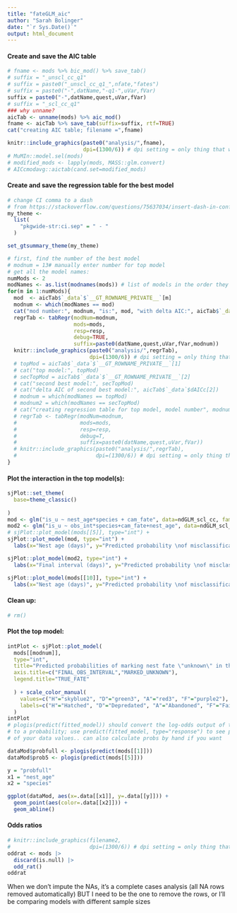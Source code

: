 ```yaml
---
title: "fateGLM_aic"
author: "Sarah Bolinger"
date: "`r Sys.Date()`"
output: html_document
---
```


#### Create and save the AIC table

```r
# fname <- mods %>% bic_mod() %>% save_tab()
# suffix = "_unscl_cc_q1"
# suffix = paste0("_unscl_cc_q1_",nfate,"fates")
# suffix = paste0("-",datName,"-q1-",uVar,fVar)
suffix = paste0("-",datName,quest,uVar,fVar)
# suffix = "_scl_cc_q1"
### why unname?
aicTab <- unname(mods) %>% aic_mod()
fname <- aicTab %>% save_tab(suffix=suffix, rtf=TRUE)
cat("creating AIC table; filename =",fname)

knitr::include_graphics(paste0("analysis/",fname), 
                        dpi=(1300/6)) # dpi setting = only thing that works
# MuMIn::model.sel(mods)
# modified_mods <- lapply(mods, MASS::glm.convert)
# AICcmodavg::aictab(cand.set=modified_mods)
```

#### Create and save the regression table for the best model

```r
# change CI comma to a dash 
# from https://stackoverflow.com/questions/75637034/insert-dash-in-confidence-interval-instead-of-comma-in-r-gtsummary
my_theme <-
  list(
    "pkgwide-str:ci.sep" = " - "
  )

set_gtsummary_theme(my_theme)
```


```r
# first, find the number of the best model
# modnum = 13# manually enter number for top model
# get all the model names:
numMods <- 2
modNames <- as.list(modnames(mods)) # list of models in the order they were specified
for(m in 1:numMods){
  mod  <- aicTab$`_data`$`__GT_ROWNAME_PRIVATE__`[m]
  modnum <- which(modNames == mod)
  cat("mod number:", modnum, "is:", mod, "with delta AIC:", aicTab$`_data`$dAICc[m])
  regrTab <- tabRegr(modNum=modnum,
                     mods=mods,
                     resp=resp,
                     debug=TRUE,
                     suffix=paste0(datName,quest,uVar,fVar,modnum))
  knitr::include_graphics(paste0("analysis/",regrTab),
                          dpi=(1300/6)) # dpi setting = only thing that works
  # topMod = aicTab$`_data`$`__GT_ROWNAME_PRIVATE__`[1]
  # cat("top model:", topMod)
  # secTopMod = aicTab$`_data`$`__GT_ROWNAME_PRIVATE__`[2]
  # cat("second best model:", secTopMod)
  # cat("delta AIC of second best model:", aicTab$`_data`$dAICc[2])
  # modnum = which(modNames == topMod)
  # modnum2 = which(modNames == secTopMod)
  # cat("creating regression table for top model, model number", modnum, "; model formula:", paste(mods[[modnum]]$formula))
  # regrTab <- tabRegr(modNum=modnum, 
  #                    mods=mods, 
  #                    resp=resp,
  #                    debug=T,
  #                    suffix=paste0(datName,quest,uVar,fVar))
  # knitr::include_graphics(paste0("analysis/",regrTab), 
  #                         dpi=(1300/6)) # dpi setting = only thing that works
}
```
#### Plot the interaction in the top model(s):

```r
sjPlot::set_theme(
  base=theme_classic()
  
)
mod <- glm("is_u ~ nest_age*species + cam_fate", data=ndGLM_scl_cc, family=binomial)
mod2 <- glm("is_u ~ obs_int*species+cam_fate+nest_age", data=ndGLM_scl_cc, family=binomial)
# sjPlot::plot_model(mods[[5]], type="int") +
sjPlot::plot_model(mod, type="int") +
  labs(x="Nest age (days)", y="Predicted probability \nof misclassification", title="Interaction Plot for Species and Nest Age")

sjPlot::plot_model(mod2, type="int") +
  labs(x="Final interval (days)", y="Predicted probability \nof misclassification", title="Interaction Plot for Species and Final Interval")
```


```r
sjPlot::plot_model(mods[[10]], type="int") +
  labs(x="Nest age (days)", y="Predicted probability \nof misclassification", title="Interaction Plot for Species and Nest Age")
```

#### Clean up:

```r
# rm()
```


#### Plot the top model:

```r
intPlot <- sjPlot::plot_model(
  mods[[modnum]], 
  type="int",
  title="Predicted probabilities of marking nest fate \"unknown\" in the field",
  axis.title=c("FINAL_OBS_INTERVAL","MARKED_UNKNOWN"),
  legend.title="TRUE_FATE"
  
  ) + scale_color_manual(
    values=c("H"="skyblue2", "D"="green3", "A"="red3", "F"="purple2"),
    labels=c("H"="Hatched", "D"="Depredated", "A"="Abandoned", "F"="Failed (other)")
  )
intPlot
# plogis(predict(fitted_model)) should convert the log-odds output of the model
# to a probability; use predict(fitted_model, type="response") to see prob
# of your data values.. can also calculate probs by hand if you want

dataMod$probfull <- plogis(predict(mods[[1]]))
dataMod$prob5 <- plogis(predict(mods[[5]]))  

y = "probfull"
x1 = "nest_age"
x2 = "species"

ggplot(dataMod, aes(x=.data[[x1]], y=.data[[y]])) +
  geom_point(aes(color=.data[[x2]])) + 
  geom_abline()
```

#### Odds ratios

```r
# knitr::include_graphics(filename2,
#                         dpi=(1300/6)) # dpi setting = only thing that works
oddrat <- mods |> 
  discard(is.null) |>
  odd_rat()
oddrat
```

When we don't impute the NAs, it's a complete cases analysis (all NA
rows removed automatically) BUT I need to be the one to remove the rows,
or I'll be comparing models with different sample sizes
